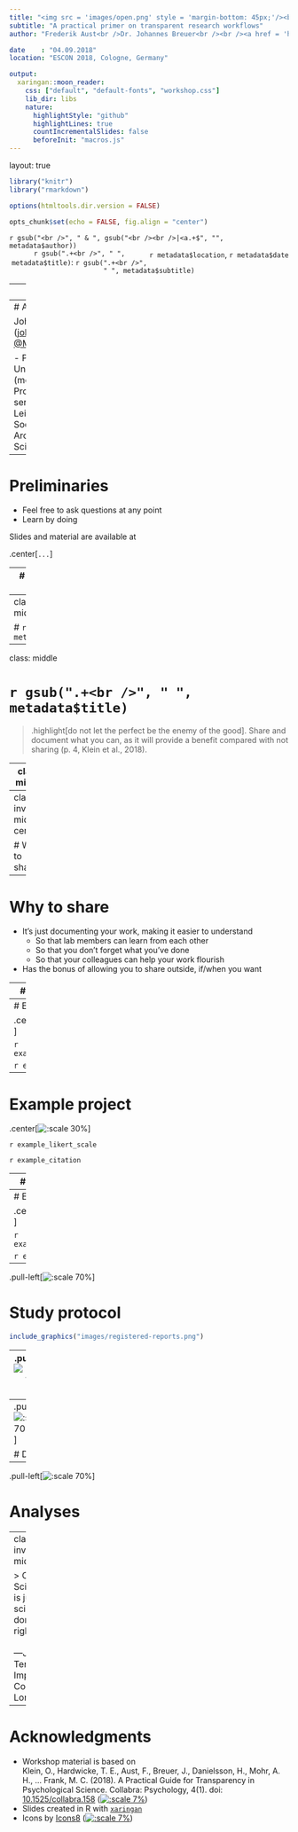 ```yaml
---
title: "<img src = 'images/open.png' style = 'margin-bottom: 45px;'/><br />How to do research openly"
subtitle: "A practical primer on transparent research workflows"
author: "Frederik Aust<br />Dr. Johannes Breuer<br /><br /><a href = 'https://creativecommons.org/licenses/by/4.0/'><img src = 'images/by.png' style = 'width: 10%;' /></a>"

date    : "04.09.2018"
location: "ESCON 2018, Cologne, Germany"

output:
  xaringan::moon_reader:
    css: ["default", "default-fonts", "workshop.css"]
    lib_dir: libs
    nature:
      highlightStyle: "github"
      highlightLines: true
      countIncrementalSlides: false
      beforeInit: "macros.js"
---
```


layout: true

```r
library("knitr")
library("rmarkdown")

options(htmltools.dir.version = FALSE)

opts_chunk$set(echo = FALSE, fig.align = "center")
```

<div class="my-footer">
  <div style="float: left;"><span>`r gsub("<br />", " & ", gsub("<br /><br />|<a.+$", "", metadata$author))`</span></div>
  <div style="float: right;"><span>`r metadata$location`, `r metadata$date`</span></div>
  <div style="text-align: center;"><span>`r gsub(".+<br />", " ", metadata$title)`: `r gsub(".+<br />", " ", metadata$subtitle)`</span></div>
</div>

<script type="text/x-mathjax-config">
MathJax.Hub.Config({
  "HTML-CSS": {
    scale: 150,
  }
});
</script>

---
# About us

Frederik Aust ([frederik.aust@uni-koeln.de](mailto:frederik.aust@uni-koeln.de), [@frederikaust](http://twitter.com/frederikaust))

- PhD student at the University of Cologne<br />(Prof. Dr. Christoph Stahl)
- Founding memeber of [Cologne Open Science<br />working group](https://www.hf.uni-koeln.de/39711)
- Author and contributor to several R packages<br> (e.g., [`afex`](https://cran.r-project.org/web/packages/afex/index.html), [`citr`](https://cran.r-project.org/web/packages/citr/index.html), [`papaja`](https://github.com/crsh/papaja), [`prereg`](https://cran.r-project.org/web/packages/prereg/index.html))


---
# About us

Johannes Breuer ([johannes.breuer@gesis.org](mailto:johannes.breuer@gesis.org), [@MattEagle09](https://twitter.com/MattEagle09))

- PhD in psychology, University of Cologne (media psychology, Prof. Dr. Gary Bente)
- senior researcher at GESIS &ndash; Leibniz Institute for the Social Sciences (Data Archive for the Social Sciences)


---
# Preliminaries

- Feel free to ask questions at any point
- Learn by doing

Slides and material are available at

.center[`...`]


---
# Workshop outline

...

???
- Questions?


---
class: inverse, middle, center

# `r metadata$title`

 
---
class: middle

# `r gsub(".+<br />", " ", metadata$title)`

> .highlight[do not let the perfect be the enemy of the good].
Share and document what you can, as it will provide a benefit compared with not sharing (p. 4, Klein et al., 2018).


---
class: middle

# `r gsub(".+<br />", " ", metadata$title)`

> being an open scientist means .highlight[adopting a few straightforward research management practices, which lead to less error-prone, reproducible research workflows] with each incremental step adding positive value<br />(p. 11, Klein et al., 2018).


---
class: inverse, middle, center

# Why to share


---
# Why to share

<!-- TODO: Copy-paste from Candice Morey -->

- It's just documenting your work, making it easier to understand
    - So that lab members can learn from each other
    - So that you don't forget what you've done
    - So that your colleagues can help your work flourish
- Has the bonus of allowing you to share outside, if/when you want


---
# Example project

### Research question

Can we accurately judge a person's IQ by looking at their face?

### Material

Photographs of students with known IQ scores

```r
example_citation <- '<div class="reference">Kleisner, K., Chvátalová, V., & Flegr, J. (2014). Perceived Intelligence Is Associated with Measured Intelligence in Men but Not Women. <i>PLoS ONE</i>, 9(3): e81237. doi: <a href="https://doi.org/10.1371/journal.pone.0081237">10.1371/journal.pone.0081237</a></div>'

example_likert_scale <- '<table id="likert">
   <tr>
       <td><input id="radGuiltyStart" type="radio" name="Guilty" value="7" /></td>
       <td><input type="radio" name="Guilty" value="6" /></td>
       <td><input type="radio" name="Guilty" value="5" /></td>
       <td><input type="radio" name="Guilty" value="4" /></td>
       <td><input type="radio" name="Guilty" value="3" /></td>
       <td><input type="radio" name="Guilty" value="2" /></td>
       <td><input id="radGuiltyEnd" type="radio" name="Guilty" value="1" /></td>
   </tr>
   <tr>
       <td><small>Low</small></td>
       <td></td>
       <td></td>
       <td><small>Intelligence</small></td>
       <td></td>
       <td></td>
       <td><small>High</small></td>
   </tr>
</table>'
```


`r example_citation`

???
~50,000 students, 17 faculties = 3000 students per faculty


---
# Example project

.center[![:scale 30%](images/male-high.png)]

`r example_likert_scale`

`r example_citation`


---
# Example project

.center[![:scale 30%](images/female-low.png)]

`r example_likert_scale`

`r example_citation`


---
# Example project

.center[![:scale 30%](images/female-high.png)]

`r example_likert_scale`

`r example_citation`


---
# Example project

.center[![:scale 30%](images/male-low.png)]

`r example_likert_scale`

`r example_citation`


---
.pull-left[![:scale 70%](images/protocol.png)]

# Study protocol

```r
include_graphics("images/registered-reports.png")
```


---
.pull-left[![:scale 70%](images/material.png)]

# Materials


---
.pull-left[![:scale 70%](images/data.png)]

# Data


---
.pull-left[![:scale 70%](images/analysis.png)]

# Analyses



---
class: inverse, middle

> Open Science is just science done right<br /><br />&mdash;Jon Tennant, Imperial College London




---
# Acknowledgments

- Workshop material is based on<br />Klein, O., Hardwicke, T. E., Aust, F., Breuer, J., Danielsson, H., Mohr, A. H., … Frank, M. C. (2018). A Practical Guide for Transparency in Psychological Science. Collabra: Psychology, 4(1). doi: [10.1525/collabra.158](https://doi.org/10.1525/collabra.158)  ([![:scale 7%](images/by.png)](https://creativecommons.org/licenses/by/4.0/))
- Slides created in R with [`xaringan`](https://github.com/yihui/xaringan)
- Icons by [Icons8](https://icons8.com) ([![:scale 7%](images/by-nd.png)](https://creativecommons.org/licenses/by-nd/3.0/))



